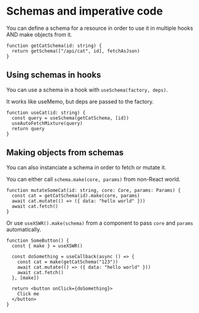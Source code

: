 # Schemas and imperative code

You can define a schema for a resource in order to use it in multiple hooks AND make objects from it.

```tsx
function getCatSchema(id: string) {
  return getSchema(["/api/cat", id], fetchAsJson)
}
```

## Using schemas in hooks 

You can use a schema in a hook with `useSchema(factory, deps)`. 

It works like useMemo, but deps are passed to the factory.

```tsx
function useCat(id: string) {
  const query = useSchema(getCatSchema, [id])
  useAutoFetchMixture(query)
  return query
}
```

## Making objects from schemas

You can also instanciate a schema in order to fetch or mutate it.

You can either call `schema.make(core, params)` from non-React world.

```tsx
function mutateSomeCat(id: string, core: Core, params: Params) {
  const cat = getCatSchema(id).make(core, params)
  await cat.mutate(() => ({ data: "hello world" }))
  await cat.fetch()
}
```

Or use `useXSWR().make(schema)` from a component to pass `core` and `params` automatically.

```tsx
function SomeButton() {
  const { make } = useXSWR()

  const doSomething = useCallback(async () => {
    const cat = make(getCatSchema("123"))
    await cat.mutate(() => ({ data: "hello world" }))
    await cat.fetch()
  }, [make])

  return <button onClick={doSomething}>
    Click me
  </button>
}
```